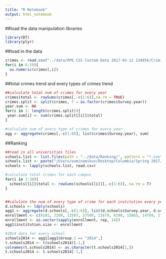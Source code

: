 ```yaml
---
title: "R Notebook"
output: html_notebook
---
```

##load the data manipulation libraries
```r
library(DT)
library(plyr)
```

##load in the data
```r
crimes <- read.csv("../data/OPE CSS Custom Data 2017-02-12 134856/Criminal_Offenses_On_campus.csv")
for(i in 6:19){
  as.numeric(crimes[,i])
} 
```

##total crimes trend and every types of crimes trend
```r
##calculate total num of crimes for every year
crimes$total <- rowSums(crimes[,-c(1:6)],na.rm = TRUE)
crimes.split <- split(crimes, f = as.factor(crimes$Survey.year))
year.sum <- NA
for(i in 1: length(crimes.split)){
 year.sum[i] <- sum(crimes.split[[i]]$total) 
} 

#calculate num of every type of crimes for every year
agg <- aggregate(crimes[,-c(1:6)], list(crimes$Survey.year), sum)
```

##Ranking
```r
##read in all universities files
schools.list <- list.files(path = "../data/Ranking/", pattern = "*.csv")
schools.list <- paste("/Users/ouminamikun/Desktop/Columbia/Spring 2017/ADS/Spr2017-proj2-grp15/data/Ranking/", schools.list, sep = "")
schools <- lapply(schools.list, read.csv)

#calculate total crimes for each campus
for(i in 1:30){
  schools[[i]]$total <- rowSums(schools[[i]][,-c(1:6)], na.rm = T)
}


##calulate the num of every type of crime for each institution every year
d.schools <- ldply(schools)
agg1 <- aggregate(d.schools[,-c(1:6)], list(d.schools$Survey.year, d.schools$Institution.name), sum)
enrollment <- c(9181, 2209, 12587, 27589, 21679, 6298, 15865, 14769, 17858, 28791, 21372, 11319, 21554  ,8808, 6621, 16963,10907, 37565, 41845, 15097, 43625, 29135, 12179, 24806, 42453, 23732, 12686, 7788, 14348, 12336)
enrollment <- as.vector(sapply(enrollment, rep, 14))
agg1$institution.size <- enrollment

#2014 data for every school
schools2014 <- agg1[agg1$Group.1 == "2014",]
t.schools2014 <- t(schools2014)[-1,]
colnames(t.schools2014) <- as.character(t.schools2014[1,])
t.schools2014 <- t.schools2014[-1,]
```
